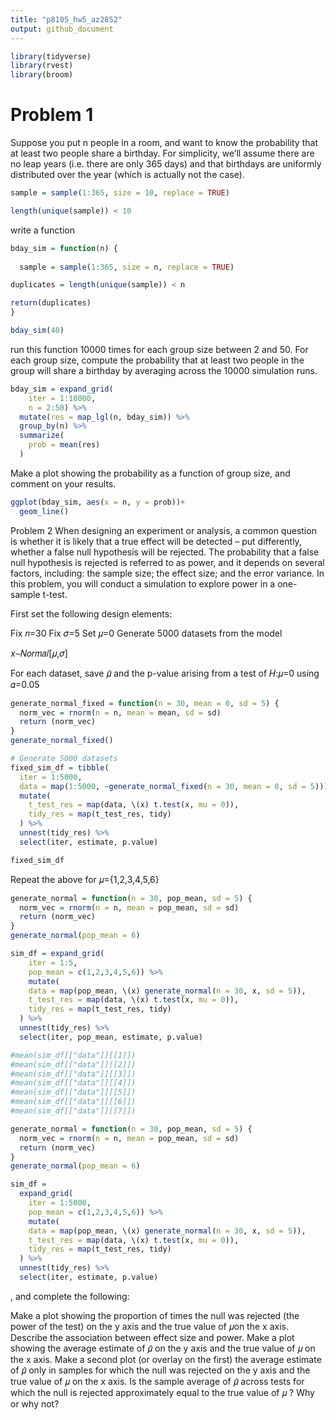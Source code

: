 ```yaml
---
title: "p8105_hw5_az2852"
output: github_document
---
```


```r
library(tidyverse)
library(rvest)
library(broom)
```

# Problem 1
Suppose you put n people in a room, and want to know the probability that at least two people share a birthday. For simplicity, we’ll assume there are no leap years (i.e. there are only 365 days) and that birthdays are uniformly distributed over the year (which is actually not the case).

```r
sample = sample(1:365, size = 10, replace = TRUE)

length(unique(sample)) < 10
```

write a function
```r
bday_sim = function(n) {
  
  sample = sample(1:365, size = n, replace = TRUE)

duplicates = length(unique(sample)) < n

return(duplicates)
}

bday_sim(40)
```
run this function 10000 times for each group size between 2 and 50. For each group size, compute the probability that at least two people in the group will share a birthday by averaging across the 10000 simulation runs. 

```r
bday_sim = expand_grid(
    iter = 1:10000,
    n = 2:50) %>% 
  mutate(res = map_lgl(n, bday_sim)) %>% 
  group_by(n) %>% 
  summarize(
    prob = mean(res)
  )

```
Make a plot showing the probability as a function of group size, and comment on your results.
```r
ggplot(bday_sim, aes(x = n, y = prob))+
  geom_line()
```
Problem 2
When designing an experiment or analysis, a common question is whether it is likely that a true effect will be detected – put differently, whether a false null hypothesis will be rejected. The probability that a false null hypothesis is rejected is referred to as power, and it depends on several factors, including: the sample size; the effect size; and the error variance. In this problem, you will conduct a simulation to explore power in a one-sample t-test.

First set the following design elements:

Fix 𝑛=30
Fix 𝜎=5
Set 𝜇=0
Generate 5000 datasets from the model

𝑥∼𝑁𝑜𝑟𝑚𝑎𝑙[𝜇,𝜎]

For each dataset, save 𝜇̂ 
 and the p-value arising from a test of 𝐻:𝜇=0
 using 𝛼=0.05
```r
generate_normal_fixed = function(n = 30, mean = 0, sd = 5) {
  norm_vec = rnorm(n = n, mean = mean, sd = sd)
  return (norm_vec)
}
generate_normal_fixed()

# Generate 5000 datasets
fixed_sim_df = tibble(
  iter = 1:5000,
  data = map(1:5000, ~generate_normal_fixed(n = 30, mean = 0, sd = 5))) %>% 
  mutate(
    t_test_res = map(data, \(x) t.test(x, mu = 0)),
    tidy_res = map(t_test_res, tidy)
  ) %>% 
  unnest(tidy_res) %>%
  select(iter, estimate, p.value)

fixed_sim_df
```

Repeat the above for 𝜇={1,2,3,4,5,6}
```r
generate_normal = function(n = 30, pop_mean, sd = 5) {
  norm_vec = rnorm(n = n, mean = pop_mean, sd = sd)
  return (norm_vec)
}
generate_normal(pop_mean = 6)

sim_df = expand_grid(
    iter = 1:5,
    pop_mean = c(1,2,3,4,5,6)) %>% 
    mutate(
    data = map(pop_mean, \(x) generate_normal(n = 30, x, sd = 5)),
    t_test_res = map(data, \(x) t.test(x, mu = 0)),
    tidy_res = map(t_test_res, tidy)
  ) %>% 
  unnest(tidy_res) %>% 
  select(iter, pop_mean, estimate, p.value)

#mean(sim_df[["data"]][[1]])
#mean(sim_df[["data"]][[2]])
#mean(sim_df[["data"]][[3]])
#mean(sim_df[["data"]][[4]])
#mean(sim_df[["data"]][[5]])
#mean(sim_df[["data"]][[6]])
#mean(sim_df[["data"]][[7]])
```

```r
generate_normal = function(n = 30, pop_mean, sd = 5) {
  norm_vec = rnorm(n = n, mean = pop_mean, sd = sd)
  return (norm_vec)
}
generate_normal(pop_mean = 6)

sim_df =
  expand_grid(
    iter = 1:5000,
    pop_mean = c(1,2,3,4,5,6)) %>% 
    mutate(
    data = map(pop_mean, \(x) generate_normal(n = 30, x, sd = 5)),
    t_test_res = map(data, \(x) t.test(x, mu = 0)),
    tidy_res = map(t_test_res, tidy)
  ) %>% 
  unnest(tidy_res) %>%
  select(iter, estimate, p.value)
```


, and complete the following:

Make a plot showing the proportion of times the null was rejected (the power of the test) on the y axis and the true value of 𝜇on the x axis. Describe the association between effect size and power.
Make a plot showing the average estimate of 𝜇̂ 
 on the y axis and the true value of 𝜇
 on the x axis. Make a second plot (or overlay on the first) the average estimate of 𝜇̂ 
 only in samples for which the null was rejected on the y axis and the true value of 𝜇
 on the x axis. Is the sample average of 𝜇̂ 
 across tests for which the null is rejected approximately equal to the true value of 𝜇
? Why or why not?

